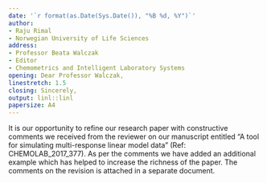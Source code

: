 ```yaml
---
date: '`r format(as.Date(Sys.Date()), "%B %d, %Y")`'
author:
- Raju Rimal
- Norwegian University of Life Sciences
address:
- Professor Beata Walczak
- Editor
- Chemometrics and Intelligent Laboratory Systems
opening: Dear Professor Walczak,
linestretch: 1.5
closing: Sincerely,
output: linl::linl
papersize: A4
---
```


It is our opportunity to refine our research paper with constructive comments we received from the reviewer on our manuscript entitled "A tool for simulating multi-response linear model data" (Ref: CHEMOLAB_2017_377). As per the comments we have added an additional example which has helped to increase the richness of the paper. The comments on the revision is attached in a separate document.